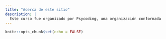 ```yaml
---
title: "Acerca de este sitio"
description: |
  Este curso fue organizado por Psycoding, una organización conformada por estudiantes de pregrado, egresados, académicos y otros interesados en la programación. Operamos en la Facultad de Psicología de la UNAM, campus Ciudad Universitaria. Buscamos fomentar la educación tecnológica y la inclusión de la programación en la Psicología y la ciencia en general. Nuestros miembros manejan principalmente los siguientes lenguajes de programación: Python, R y Arduino. Las actividades de nuestra comunidad se centran en el desarrollo y aprendizaje de los principios de estos lenguajes, sin embargo, nos consideramos un grupo inclusivo que admite en su comunidad a quienes manejan otros lenguajes. Lo que nos une es nuestro gusto e interés por el bello mundo de la programación.
---
```


```r
knitr::opts_chunk$set(echo = FALSE)
```

